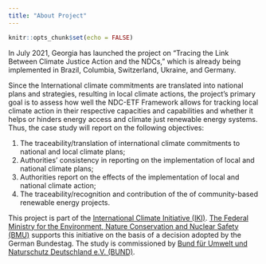 ```yaml
---
title: "About Project"
---
```


```r
knitr::opts_chunk$set(echo = FALSE)
```


In July 2021, Georgia has launched the project on "Tracing the Link Between Climate Justice Action and the NDCs," which is already being implemented in Brazil, Columbia, Switzerland, Ukraine, and Germany. 

Since the International climate commitments are translated into national plans and strategies, resulting in local climate actions, the project's primary goal is to assess how well the NDC-ETF Framework allows for tracking local climate action in their respective capacities and capabilities and whether it helps or hinders energy access and climate just renewable energy systems. Thus, the case study will report on the following objectives: 

1. The traceability/translation of international climate commitments to national and local climate plans;
1. Authorities’ consistency in reporting on the implementation of 
local and national climate plans; 
1. Authorities report on the effects of the implementation of local 
and national climate action;
1. The traceability/recognition and contribution of the of 
community-based renewable energy projects.


This project is part of the [International Climate Initiative (IKI)](https://www.international-climate-initiative.com/en?iki_cookie_check=1).  [The Federal Ministry for the Environment, Nature Conservation and Nuclear Safety (BMU)](https://www.bmu.de/en/) supports this initiative on the basis of a decision adopted by the German Bundestag. The study is commissioned by [Bund für Umwelt und Naturschutz Deutschland e.V. (BUND)](https://www.bund.net/).
